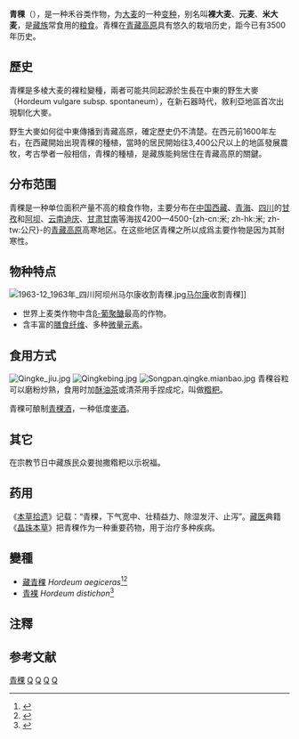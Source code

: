 {{他用}}
{{Infraspeciesbox
| genus = Hordeum
| species = vulgare
| varietas = nudum
| authority = 
| image =Korea-Barley-01.jpg 
| subdivision_ranks = [[變種|變種]]
| subdivision = [[#變種|見內文]]
}}
'''青稞'''{{NoteTag|{{標音|字=稞|拼音=kē|注音=ㄎㄜ}}}}（{{bo|z='''ནས་'''|w=''nas''}}），是一种禾谷类作物，为[[大麦|大麦]]的一种[[变种|变种]]，别名叫'''裸大麦'''、'''元麦'''、'''米大麦'''，是[[藏族|藏族]]常食用的[[粮食|粮食]]。青稞在[[青藏高原|青藏高原]]具有悠久的栽培历史，距今已有3500年历史{{来源请求}}。

==歷史==
青稞是多棱大麦的裸粒變種，兩者可能共同起源於生長在中東的野生大麥（Hordeum vulgare subsp. spontaneum），在新石器時代，敘利亞地區首次出現馴化大麥。

野生大麥如何從中東傳播到青藏高原，確定歷史仍不清楚。在西元前1600年左右，在西藏開始出現青稞的種植，當時的居民開始往3,400公尺以上的地區發展農牧，考古學者一般相信，青稞的種植，是藏族能夠居住在青藏高原的關鍵。

==分布范围==
青稞是一种单位面积产量不高的粮食作物，主要分布在[[中国|中国]][[西藏自治区|西藏]]、[[青海省|青海]]、[[四川省|四川]]的[[甘孜藏族自治州|甘孜]]和[[阿坝藏族羌族自治州|阿坝]]、[[云南省|云南]][[迪庆藏族自治州|迪庆]]、[[甘肃省|甘肃]][[甘南藏族自治州|甘南]]等海拔4200—4500-{zh-cn:米; zh-hk:米; zh-tw:公尺}-的[[青藏高原|青藏高原]]高寒地区。在这些地区青稞之所以成爲主要作物是因为其耐寒性。

==物种特点==
[[File:1963-12_1963年_四川阿坝州马尔康收割青稞.jpg|thumb]][[马尔康市|马尔康]]收割青稞]]
*世界上麦类作物中含[[Β-葡聚糖|β-葡聚醣]]最高的作物。
*含丰富的[[膳食纖維|膳食纤维]]、多种[[微量元素|微量元素]]。

==食用方式==
[[Image:Qingke_jiu.jpg|thumb]]
[[Image:Qingkebing.jpg|thumb]]
[[Image:Songpan.qingke.mianbao.jpg|thumb]]
青稞谷粒可以磨粉炒熟，食用时加[[酥油茶|酥油茶]]或清茶用手捏成坨，叫做[[糌粑|糌粑]]。

青稞可酿制[[青稞酒|青稞酒]]，一种低度[[啤酒|麥酒]]。

==其它==
在宗教节日中藏族民众要抛撒糌粑以示祝福。

== 药用 ==
《[[本草拾遗|本草拾遗]]》记载：“青稞，下气宽中、壮精益力、除湿发汗、止泻”。[[藏醫學|藏医]]典籍《[[晶珠本草|晶珠本草]]》把青稞作为一种重要药物，用于治疗多种疾病。

== 變種 ==
* [[藏青稞|藏青稞]] ''Hordeum aegiceras''<ref>{{Cite web|title=Hordeum vulgare var. trifurcatum in Flora of China|url=http://www.efloras.org/florataxon.aspx?flora_id=2&taxon_id=200025545|access-date=2021-08-15|work=www.efloras.org}}</ref><ref>{{Cite web|title=Hordeum vulgare var. coeleste in Flora of China|url=http://efloras.org/florataxon.aspx?flora_id=2&taxon_id=250071240|access-date=2021-08-15|work=efloras.org}}</ref>
* [[栽培二棱大麦|青裸]] ''Hordeum distichon''<ref>{{CPNI|zh=青裸|id=233-40863|binomial=Hordeum vulgare|authority=Hook.f.|var=nudum|accessdate=2013-01-18}}</ref>

==注釋==
{{NoteFoot}}

== 参考文献 ==
{{reflist}}

{{Taxonbar|from=Q21578723}}

[[Category:青稞|]]
[[Category:粮食|Q]]
[[Category:谷物|Q]]
[[Category:藏族食品|Q]]
[[Category:大麦属|Q]]